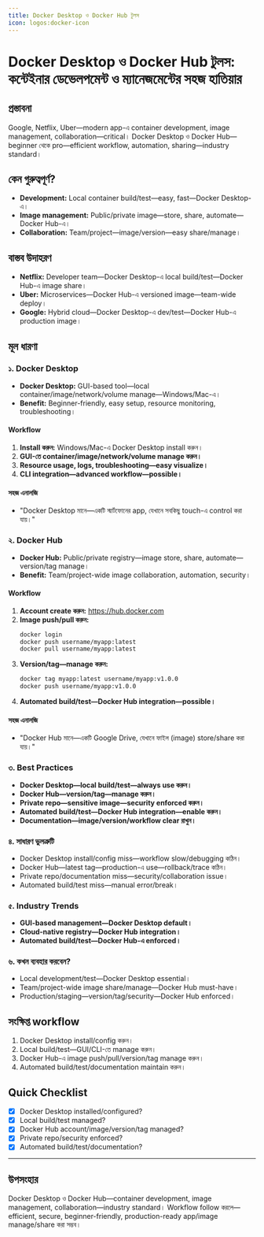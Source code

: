 ```yaml
---
title: Docker Desktop ও Docker Hub টুলস
icon: logos:docker-icon
---
```


# Docker Desktop ও Docker Hub টুলস: কন্টেইনার ডেভেলপমেন্ট ও ম্যানেজমেন্টের সহজ হাতিয়ার

## প্রস্তাবনা

Google, Netflix, Uber—modern app-এ container development, image management, collaboration—critical। Docker Desktop ও Docker Hub—beginner থেকে pro—efficient workflow, automation, sharing—industry standard।

## কেন গুরুত্বপূর্ণ?

- **Development:** Local container build/test—easy, fast—Docker Desktop-এ।
- **Image management:** Public/private image—store, share, automate—Docker Hub-এ।
- **Collaboration:** Team/project—image/version—easy share/manage।

## বাস্তব উদাহরণ

- **Netflix:** Developer team—Docker Desktop-এ local build/test—Docker Hub-এ image share।
- **Uber:** Microservices—Docker Hub-এ versioned image—team-wide deploy।
- **Google:** Hybrid cloud—Docker Desktop-এ dev/test—Docker Hub-এ production image।

## মূল ধারণা

### ১. Docker Desktop

- **Docker Desktop:** GUI-based tool—local container/image/network/volume manage—Windows/Mac-এ।
- **Benefit:** Beginner-friendly, easy setup, resource monitoring, troubleshooting।

#### Workflow

1. **Install করুন:** Windows/Mac-এ Docker Desktop install করুন।
2. **GUI-তে container/image/network/volume manage করুন।**
3. **Resource usage, logs, troubleshooting—easy visualize।**
4. **CLI integration—advanced workflow—possible।**

#### সহজ এনালজি

- "Docker Desktop মানে—একটি স্মার্টফোনের app, যেখানে সবকিছু touch-এ control করা যায়।"

### ২. Docker Hub

- **Docker Hub:** Public/private registry—image store, share, automate—version/tag manage।
- **Benefit:** Team/project-wide image collaboration, automation, security।

#### Workflow

1. **Account create করুন:** https://hub.docker.com
2. **Image push/pull করুন:**
   ```bash
   docker login
   docker push username/myapp:latest
   docker pull username/myapp:latest
   ```
3. **Version/tag—manage করুন:**
   ```bash
   docker tag myapp:latest username/myapp:v1.0.0
   docker push username/myapp:v1.0.0
   ```
4. **Automated build/test—Docker Hub integration—possible।**

#### সহজ এনালজি

- "Docker Hub মানে—একটি Google Drive, যেখানে ফাইল (image) store/share করা যায়।"

### ৩. Best Practices

- **Docker Desktop—local build/test—always use করুন।**
- **Docker Hub—version/tag—manage করুন।**
- **Private repo—sensitive image—security enforced করুন।**
- **Automated build/test—Docker Hub integration—enable করুন।**
- **Documentation—image/version/workflow clear রাখুন।**

### ৪. সাধারণ ভুলত্রুটি

- Docker Desktop install/config miss—workflow slow/debugging কঠিন।
- Docker Hub—latest tag—production-এ use—rollback/trace কঠিন।
- Private repo/documentation miss—security/collaboration issue।
- Automated build/test miss—manual error/break।

### ৫. Industry Trends

- **GUI-based management—Docker Desktop default।**
- **Cloud-native registry—Docker Hub integration।**
- **Automated build/test—Docker Hub-এ enforced।**

### ৬. কখন ব্যবহার করবেন?

- Local development/test—Docker Desktop essential।
- Team/project-wide image share/manage—Docker Hub must-have।
- Production/staging—version/tag/security—Docker Hub enforced।

## সংক্ষিপ্ত workflow

1. Docker Desktop install/config করুন।
2. Local build/test—GUI/CLI-তে manage করুন।
3. Docker Hub-এ image push/pull/version/tag manage করুন।
4. Automated build/test/documentation maintain করুন।

## Quick Checklist

- [x] Docker Desktop installed/configured?
- [x] Local build/test managed?
- [x] Docker Hub account/image/version/tag managed?
- [x] Private repo/security enforced?
- [x] Automated build/test/documentation?

---

## উপসংহার

Docker Desktop ও Docker Hub—container development, image management, collaboration—industry standard। Workflow follow করলে—efficient, secure, beginner-friendly, production-ready app/image manage/share করা সম্ভব।

